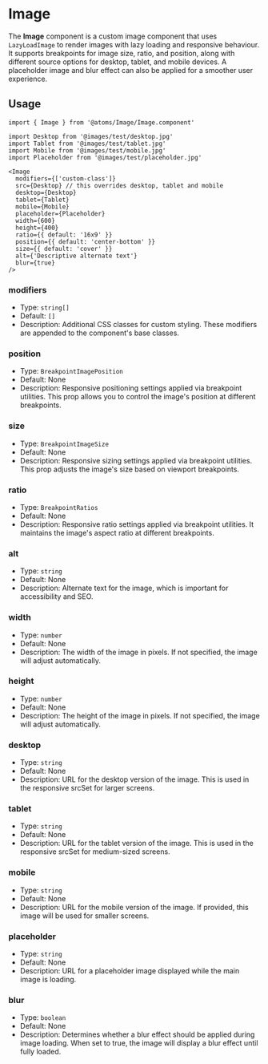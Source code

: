 
<Meta title='Atoms/Image' />

# Image

The **Image** component is a custom image component that uses `LazyLoadImage` to render images with lazy loading and responsive behaviour. It supports breakpoints for image size, ratio, and position, along with different source options for desktop, tablet, and mobile devices. A placeholder image and blur effect can also be applied for a smoother user experience.

## Usage

```tsx
import { Image } from '@atoms/Image/Image.component'
```

```tsx
import Desktop from '@images/test/desktop.jpg'
import Tablet from '@images/test/tablet.jpg'
import Mobile from '@images/test/mobile.jpg'
import Placeholder from '@images/test/placeholder.jpg'
```

```tsx
<Image
  modifiers={['custom-class']}
  src={Desktop} // this overrides desktop, tablet and mobile
  desktop={Desktop}
  tablet={Tablet}
  mobile={Mobile}
  placeholder={Placeholder}
  width={600}
  height={400}
  ratio={{ default: '16x9' }}
  position={{ default: 'center-bottom' }}
  size={{ default: 'cover' }}
  alt={'Descriptive alternate text'}
  blur={true}
/>
```

### modifiers

- Type: `string[]`
- Default: `[]`
- Description: Additional CSS classes for custom styling. These modifiers are appended to the component's base classes.

### position

- Type: `BreakpointImagePosition`
- Default: None
- Description: Responsive positioning settings applied via breakpoint utilities. This prop allows you to control the image's position at different breakpoints.

### size

- Type: `BreakpointImageSize`
- Default: None
- Description: Responsive sizing settings applied via breakpoint utilities. This prop adjusts the image's size based on viewport breakpoints.

### ratio

- Type: `BreakpointRatios`
- Default: None
- Description: Responsive ratio settings applied via breakpoint utilities. It maintains the image's aspect ratio at different breakpoints.

### alt

- Type: `string`
- Default: None
- Description: Alternate text for the image, which is important for accessibility and SEO.

### width

- Type: `number`
- Default: None
- Description: The width of the image in pixels. If not specified, the image will adjust automatically.

### height

- Type: `number`
- Default: None
- Description: The height of the image in pixels. If not specified, the image will adjust automatically.

### desktop

- Type: `string`
- Default: None
- Description: URL for the desktop version of the image. This is used in the responsive srcSet for larger screens.

### tablet

- Type: `string`
- Default: None
- Description: URL for the tablet version of the image. This is used in the responsive srcSet for medium-sized screens.

### mobile

- Type: `string`
- Default: None
- Description: URL for the mobile version of the image. If provided, this image will be used for smaller screens.

### placeholder

- Type: `string`
- Default: None
- Description: URL for a placeholder image displayed while the main image is loading.

### blur

- Type: `boolean`
- Default: None
- Description: Determines whether a blur effect should be applied during image loading. When set to true, the image will display a blur effect until fully loaded.
